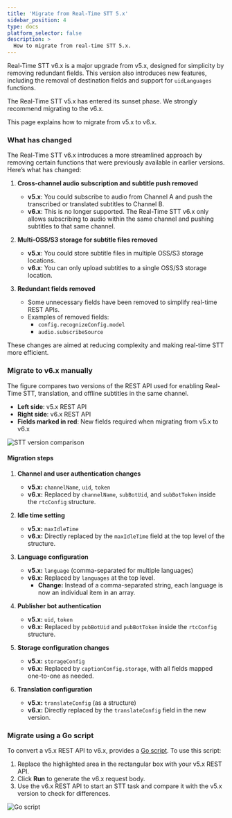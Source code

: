 ```yaml
---
title: 'Migrate from Real-Time STT 5.x'
sidebar_position: 4
type: docs
platform_selector: false
description: >
  How to migrate from real-time STT 5.x.
---
```



Real-Time STT v6.x is a major upgrade from v5.x, designed for simplicity by removing redundant fields. This version also introduces new features, including the removal of destination fields and support for `uidLanguages` functions.

<Admonition type="info" info="info">
The Real-Time STT v5.x has entered its sunset phase. We strongly recommend migrating to the v6.x.
</Admonition>

This page explains how to migrate from v5.x to v6.x.

### What has changed

The Real-Time STT v6.x introduces a more streamlined approach by removing certain functions that were previously available in earlier versions. Here’s what has changed:

1. **Cross-channel audio subscription and subtitle push removed**

    * **v5.x**: You could subscribe to audio from Channel A and push the transcribed or translated subtitles to Channel B.
    * **v6.x**: This is no longer supported. The Real-Time STT v6.x only allows subscribing to audio within the same channel and pushing subtitles to that same channel.
1. **Multi-OSS/S3 storage for subtitle files removed**

    * **v5.x**: You could store subtitle files in multiple OSS/S3 storage locations.
    * **v6.x**: You can only upload subtitles to a single OSS/S3 storage location.
1. **Redundant fields removed**

    * Some unnecessary fields have been removed to simplify real-time REST APIs.
    * Examples of removed fields:
        * `config.recognizeConfig.model`
        * `audio.subscribeSource`

These changes are aimed at reducing complexity and making real-time STT more efficient.

### Migrate to v6.x manually

The figure compares two versions of the REST API used for enabling Real-Time STT, translation, and offline subtitles in the same channel.  

- **Left side**: v5.x REST API  
- **Right side**: v6.x REST API  
- **Fields marked in red**: New fields required when migrating from v5.x to v6.x  

![STT version comparison](/images/real-time-stt/STT-v6-v1-comparison.png)

#### Migration steps
1. **Channel and user authentication changes**  
   - **v5.x:** `channelName`, `uid`, `token`  
   - **v6.x:** Replaced by `channelName`, `subBotUid`, and `subBotToken` inside the `rtcConfig` structure.  

2. **Idle time setting**  
   - **v5.x:** `maxIdleTime`  
   - **v6.x:** Directly replaced by the `maxIdleTime` field at the top level of the structure.  

3. **Language configuration**  
   - **v5.x:** `language` (comma-separated for multiple languages)  
   - **v6.x:** Replaced by `languages` at the top level.  
     - **Change:** Instead of a comma-separated string, each language is now an individual item in an array.  

4. **Publisher bot authentication**  
   - **v5.x:** `uid`, `token`  
   - **v6.x:** Replaced by `pubBotUid` and `pubBotToken` inside the `rtcConfig` structure.  

5. **Storage configuration changes**  
   - **v5.x:** `storageConfig`  
   - **v6.x:** Replaced by `captionConfig.storage`, with all fields mapped one-to-one as needed.  

6. **Translation configuration**  
   - **v5.x:** `translateConfig` (as a structure)  
   - **v6.x:** Directly replaced by the `translateConfig` field in the new version.  

### Migrate using a Go script

To convert a v5.x REST API to v6.x, <Vg k="COMPANY"/> provides a [Go script](https://goplay.tools/snippet/FnxvFiaFRW1). To use this script:

1. Replace the highlighted area in the rectangular box with your v5.x REST API.
1. Click **Run** to generate the v6.x request body.
1. Use the v6.x REST API to start an STT task and compare it with the v5.x version to check for differences.


![Go script](/images/real-time-stt/go-script-for-v6.x.png)







